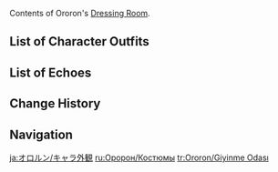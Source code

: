 {{CharacterTabs}}
Contents of Ororon's [[Dressing Room]].

==List of Character Outfits==
{{Outfits by Category Table|Ororon Outfits|nocharacter=1}}

==List of Echoes==
{{Echoes by Category Table|Ororon Echoes|nocharacter=1}}

==Change History==
{{Change History|5.2}}

==Navigation==
{{Character Navbox|Dressing Room}}

[[ja:オロルン/キャラ外観]]
[[ru:Оророн/Костюмы]]
[[tr:Ororon/Giyinme Odası]]